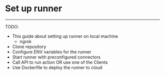 # Set up runner

---

TODO:

- This guide about setting up runner on local machine
  - ngrok
- Clone repository
- Configure ENV variables for the runner
- Start runner with preconfigured connectors
- Call API to run action OR use one of the Clients
- Use Dockerfile to deploy the runner to cloud
